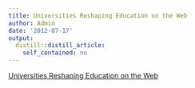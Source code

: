 ```yaml
---
title: Universities Reshaping Education on the Web
author: Admin
date: '2012-07-17'
output:
  distill::distill_article:
    self_contained: no
---
```


[Universities Reshaping Education on the Web](http://www.nytimes.com/2012/07/17/education/consortium-of-colleges-takes-online-education-to-new-level.html?smid=tu-share)
